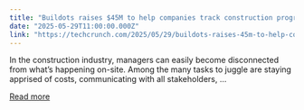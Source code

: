 ```yaml
---
title: "Buildots raises $45M to help companies track construction progress"
date: "2025-05-29T11:00:00.000Z"
link: "https://techcrunch.com/2025/05/29/buildots-raises-45m-to-help-companies-track-construction-progress/"
---
```


In the construction industry, managers can easily become disconnected from what’s happening on-site. Among the many tasks to juggle are staying apprised of costs, communicating with all stakeholders, ...

[Read more](https://techcrunch.com/2025/05/29/buildots-raises-45m-to-help-companies-track-construction-progress/)
